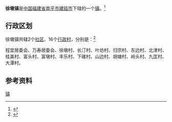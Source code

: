 {{中国乡级行政区
|景观照片文件名 = 北津村 - Beijin Village - 2016.03 - panoramio.jpg
|景观照片描述 = 北津村
|汉语拼音 = 
|其他语言 = 
|其他语言名称 = 
|旧称 = 
|地名出处 = 
|位置图文件名 = 
|位置图描述 = 
|自定义图片= 
|建置时间 = 
|政府驻地 = 
|毗邻 = 
|总面积 = 
|总人口 = 
|总人口年份 = 
|户籍人口 = 
|户籍人口年份 = 
|常住人口 = 
|常住人口年份 = 
|人口密度 = 
|GDP = 
|GDP年份 = 
|邮政编码 = 
|电话区号 = 599
|官方网站 = 
|网站名称 = 
|35/07/83/100/000}}

'''徐墩镇'''是[[中华人民共和国|中国]][[福建省|福建省]][[南平市|南平市]][[建瓯市|建瓯市]]下辖的一个[[行政建制镇|镇]]。<ref>{{PRC admin/ref sgc|{{PRC admin/parent|35/07/83/100/000}}}}</ref>

== 行政区划 ==

徐墩镇共辖2个[[社区|社区]]、16个[[行政村|行政村]]，分别是：<ref>{{PRC admin/ref sgc|35/07/83/100/000}}</ref>

程宜居委会、万寿居委会、徐墩村、长汀村、叶坊村、归宗村、东边村、北津村、桂美村、富头村、富墩村、丰乐村、下碓村、山边村、胡塘村、岭头村、九匡村、大潭村。

== 参考资料 ==
{{reflist}}

{{建瓯市行政区划}}
{{福建小作品}}
[[Category:建瓯市乡镇|镇]]